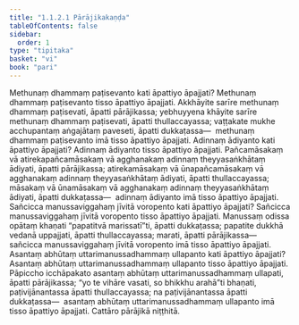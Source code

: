 ```yaml
---
title: "1.1.2.1 Pārājikakaṇḍa"
tableOfContents: false
sidebar:
  order: 1
type: "tipitaka"
basket: "vi"
book: "pari"
---
```



<DynamicBreadcrumb />

<Division number="157" book="pari" e="ch" v="5" p="55">

<Paragraph number="333" book="pari">
Methunaṃ dhammaṃ paṭisevanto kati āpattiyo āpajjati? Methunaṃ dhammaṃ paṭisevanto tisso āpattiyo āpajjati. Akkhāyite sarīre methunaṃ dhammaṃ paṭisevati, āpatti pārājikassa; yebhuyyena khāyite sarīre methunaṃ dhammaṃ paṭisevati, āpatti thullaccayassa; vaṭṭakate mukhe acchupantaṃ aṅgajātaṃ paveseti, āpatti dukkaṭassa—  methunaṃ dhammaṃ paṭisevanto imā tisso āpattiyo āpajjati.
</Paragraph>

</Division>
<Division number="158" book="pari" e="ch" v="5" p="55">

<Paragraph number="334" book="pari">
Adinnaṃ ādiyanto kati āpattiyo āpajjati? Adinnaṃ ādiyanto tisso āpattiyo āpajjati. Pañcamāsakaṃ vā atirekapañcamāsakaṃ vā agghanakaṃ adinnaṃ theyyasaṅkhātaṃ ādiyati, āpatti pārājikassa; atirekamāsakaṃ vā ūnapañcamāsakaṃ vā agghanakaṃ adinnaṃ theyyasaṅkhātaṃ ādiyati, āpatti thullaccayassa; māsakaṃ vā ūnamāsakaṃ vā agghanakaṃ adinnaṃ theyyasaṅkhātaṃ ādiyati, āpatti dukkaṭassa—  adinnaṃ ādiyanto imā tisso āpattiyo āpajjati.
</Paragraph>

</Division>
<Division number="159" book="pari" e="ch" v="5" p="56">

<Paragraph number="335" book="pari">
Sañcicca manussaviggahaṃ jīvitā voropento kati āpattiyo āpajjati? Sañcicca manussaviggahaṃ jīvitā voropento tisso āpattiyo āpajjati. Manussaṃ odissa opātaṃ khaṇati “papatitvā marissatī”ti, āpatti dukkaṭassa; papatite dukkhā vedanā uppajjati, āpatti thullaccayassa; marati, āpatti pārājikassa—  sañcicca manussaviggahaṃ jīvitā voropento imā tisso āpattiyo āpajjati.
</Paragraph>

</Division>
<Division number="160" book="pari" e="ch" v="5" p="56">

<Paragraph number="336" book="pari">
Asantaṃ abhūtaṃ uttarimanussadhammaṃ ullapanto kati āpattiyo āpajjati? Asantaṃ abhūtaṃ uttarimanussadhammaṃ ullapanto tisso āpattiyo āpajjati. Pāpiccho icchāpakato asantaṃ abhūtaṃ uttarimanussadhammaṃ ullapati, āpatti pārājikassa; “yo te vihāre vasati, so bhikkhu arahā”ti bhaṇati, paṭivijānantassa āpatti thullaccayassa; na paṭivijānantassa āpatti dukkaṭassa—  asantaṃ abhūtaṃ uttarimanussadhammaṃ ullapanto imā tisso āpattiyo āpajjati.

</Paragraph>
</Division>

<Paragraph number="337" type="center" book="pari">
Cattāro pārājikā niṭṭhitā.
</Paragraph>
